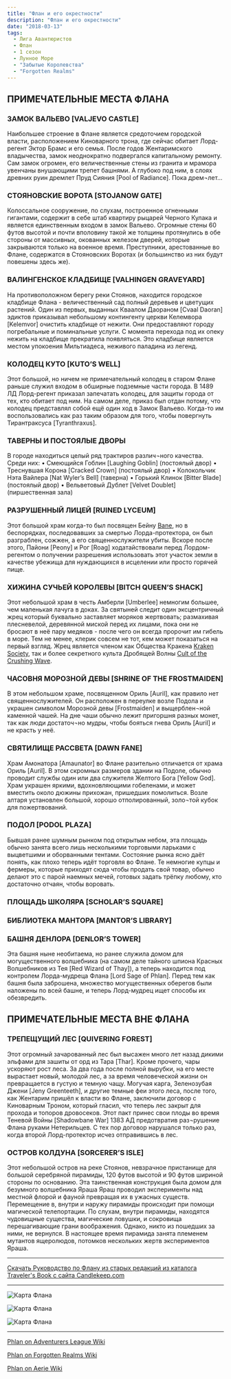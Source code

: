 ```yaml
---
title: "Флан и его окрестности"
description: "Флан и его окрестности"
date: "2018-03-13"
tags: 
  - Лига Авантюристов
  - Флан
  - 1 сезон
  - Лунное Море
  - "Забытые Королевства"
  - "Forgotten Realms"
---
```


## ПРИМЕЧАТЕЛЬНЫЕ МЕСТА ФЛАНА

### ЗАМОК ВАЛЬЕВО \[VALJEVO CASTLE\]

Наибольшее строение в Флане является средоточием городской власти, расположением Киноварного трона, где сейчас обитает Лорд-регент Эктор Брамс и его семья. После годов Жентаримского владычества, замок неоднократно подвергался капитальному ремонту. Сам замок огромен, его величественные стены из гранита и мрамора увенчаны внушающими трепет башнями. А глубоко под ним, в слоях древних руин дремлет Пруд Сияния \[Pool of Radiance\]. Пока дрем¬лет...

### СТОЯНОВСКИЕ ВОРОТА \[STOJANOW GATE\]

Колоссальное сооружение, по слухам, построенное огненными гигантами, содержит в себе штаб квартиру рыцарей Черного Кулака и является единственным входом в замок Вальево. Огромные стены 60 футов высотой и почти вполовину такой же толщины протянулись в обе стороны от массивных, окованных железом дверей, которые закрываются только на военное время. Преступники, арестованные во Флане, содержатся в Стояновских Воротах (и большинство из них будут повешены здесь же).

### ВАЛИНГЕНСКОЕ КЛАДБИЩЕ \[VALHINGEN GRAVEYARD\]

На противоположном берегу реки Стоянов, находится городское кладбище Флана - величественный сад полный деревьев и цветущих растений. Один из первых, выданных Кваалом Даораном \[Cvaal Daoran\] эдиктов приказывал небольшому контингенту церкви Келемвора \[Kelemvor\] очистить кладбище от нежити. Они предоставляют городу погребальные и поминальные услуги. С момента перехода под их опеку нежить на кладбище прекратила появляться. Это кладбище является местом упокоения Мильтиадеса, неживого паладина из легенд.

### КОЛОДЕЦ КУТО \[KUTO’S WELL\]

Этот большой, но ничем не примечательный колодец в старом Флане раньше служил входом в обширные подземные части города. В 1489 ЛД Лорд-регент приказал запечатать колодец, для защиты города от тех, кто обитает под ним. На самом деле, приказ был отдан потому, что колодец представлял собой ещё один ход в Замок Вальево. Когда-то им воспользовались как раз таким образом для того, чтобы повергнуть Тирантраксуса \[Tyranthraxus\].

### ТАВЕРНЫ И ПОСТОЯЛЫЕ ДВОРЫ

В городе находиться целый ряд трактиров различ¬ного качества. Среди них: • Смеющийся Гоблин \[Laughing Goblin\] (постоялый двор) • Треснувшая Корона \[Cracked Crown\] (постоялый двор) • Колокольчик Нэта Вайлера \[Nat Wyler’s Bell\] (таверна) • Горький Клинок \[Bitter Blade\] (постоялый двор) • Вельветовый Дублет \[Velvet Doublet\] (пиршественная зала)

### РАЗРУШЕННЫЙ ЛИЦЕЙ \[RUINED LYCEUM\]

Этот большой храм когда-то был посвящен Бейну [Bane](http://journal.roll20.net/handout/-L6xulb51L7LulhGt13Z), но в беспорядках, последовавших за смертью Лорда-протектора, он был разграблен, сожжен, а его священнослужители убиты. Вскоре после этого, Пайони \[Peony\] и Рог \[Roag\] ходатайствовали перед Лордом-регентом о получении разрешения использовать этот участок земли в качестве убежища для нуждающихся в исцелении или просто горячей пище.

### ХИЖИНА СУЧЬЕЙ КОРОЛЕВЫ \[BITCH QUEEN’S SHACK\]

Этот небольшой храм в честь Амберли \[Umberlee\] немногим большее, чем маленькая лачуга в доках. За святыней следит один эксцентричный жрец который буквально заставляет моряков жертвовать; размахивая плесневелой, деревянной миской перед их лицами, пока они не бросают в неё пару медяков - после чего он всегда пророчит им гибель в море. Тем не менее, клерик совсем не тот, кем может показаться на первый взгляд. Жрец является членом как Общества Кракена [Kraken Society](http://journal.roll20.net/handout/-KP2dd5u_kjk768MzjZX), так и более секретного культа Дробящей Волны [Cult of the Crushing Wave](http://journal.roll20.net/handout/-L5k6BdeayMhej68WtNw).

### ЧАСОВНЯ МОРОЗНОЙ ДЕВЫ \[SHRINE OF THE FROSTMAIDEN\]

В этом небольшом храме, посвященном Ориль \[Auril\], как правило нет священнослужителей. Он расположен в переулке возле Подола и украшен символом Морозной девы \[Frostmaiden\] и выщерблен¬ной каменной чашей. На дне чаши обычно лежит пригоршня разных монет, так как люди достаточ¬но мудры, чтобы бояться гнева Ориль \[Auril\] и не красть у неё.

### СВЯТИЛИЩЕ РАССВЕТА \[DAWN FANE\]

Храм Амонатора \[Amaunator\] во Флане разительно отличается от храма Ориль \[Auril\]. В этом скромных размеров здании на Подоле, обычно проводит службы один или два служителя Желтого Бога \[Yellow God\]. Храм украшен яркими, вдохновляющими гобеленами, и может вместить около дюжины прихожан, пришедших помолиться. Возле алтаря установлен большой, хорошо отполированный, золо¬той кубок для пожертвований.

### ПОДОЛ \[PODOL PLAZA\]

Бывшая ранее шумным рынком под открытым небом, эта площадь обычно занята всего лишь несколькими торговыми ларьками с выцветшими и оборванными тентами. Состояние рынка ясно даёт понять, как плохо теперь идёт торговля во Флане. Те немногие купцы и фермеры, которые приходят сюда чтобы продать свой товар, обычно делают это с парой наемных мечей, готовых задать трёпку любому, кто достаточно отчаян, чтобы воровать.

### ПЛОЩАДЬ ШКОЛЯРА \[SCHOLAR’S SQUARE\]

### БИБЛИОТЕКА МАНТОРА \[MANTOR’S LIBRARY\]

### БАШНЯ ДЕНЛОРА \[DENLOR’S TOWER\]

Эта башня ныне необитаема, но ранее служила домом для могущественного волшебника (на самом деле тайного шпиона Красных Волшебников из Тея \[Red Wizard of Thay\]), а теперь находится под контролем Лорда-мудреца Флана \[Lord Sage of Phlan\]. Перед тем как башня была заброшена, множество могущественных оберегов были наложены по всей башне, и теперь Лорд-мудрец ищет способы их обезвредить.

## ПРИМЕЧАТЕЛЬНЫЕ МЕСТА ВНЕ ФЛАНА

### ТРЕПЕЩУЩИЙ ЛЕС \[QUIVERING FOREST\]

Этот огромный зачарованный лес был высажен много лет назад дикими эльфами для зашиты от орд из Тара \[Thar\]. Кроме прочего, чары ускоряют рост леса. За два года после полной вырубки, на его месте вырастает новый, молодой лес, а за время человеческой жизни он превращается в густую и темную чащу. Могучая карга, Зеленозубая Джени \[Jeny Greenteeth\], и другие темные феи этого леса, после того, как Жентарим пришёл к власти во Флане, заключили договор с Киноварным Троном, который гласил, что теперь лес закрыт для прохода и топоров дровосеков. Этот пакт принес свои плоды во время Теневой Войны \[Shadowbane War\] 1383 АД предотвратив раз¬рушение Флана руками Нетерильцев. С тех пор договор нарушался только раз, когда второй Лорд-протектор исчез отправившись в лес.

### ОСТРОВ КОЛДУНА \[SORCERER’S ISLE\]

Этот небольшой остров на реке Стоянов, невзрачное пристанище для большой серебряной пирамиды, 120 футов высотой и 90 футов шириной стороны по основанию. Эта таинственная конструкция была домом для безумного волшебника Яраша Яраш проводил эксперименты над местной флорой и фауной превращая их в ужасных существ. Перемещение в, внутри и наружу пирамиды происходит при помощи магической телепортации. По слухам, внутри пирамиды, находятся чудовищные существа, магические ловушки, и сокровища перешагивающие грани воображения. Однако, никто из пошедших за ними, не вернулся. В настоящее время пирамида занята племенем мутантов ящеролюдов, потомков нескольких жертв экспериментов Яраша.

---

[Скачать Руководство по Флану из старых редакций из каталога Traveler's Book с сайта Candlekeep.com](https://cyborgsandmages.com/wp-content/uploads/2018/07/phlancore.pdf "PhlanCore")

---

![Карта Флана](/images/phlan-map-2.jpg)

![Карта Флана](/images/phlan-map-3.png)

![Карта Флана](/images/phlan-map-4.webp)

---

[Phlan on Adventurers League Wiki](https://adventurersleague.wikia.com/wiki/Phlan) 

[Phlan on Forgotten Realms Wiki](https://forgottenrealms.wikia.com/wiki/Phlan) 

[Phlan on Aerie Wiki](http://wiki.aerie.ru/wiki/Флан)
